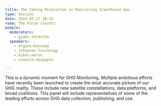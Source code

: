 ```yaml
---
title: The Coming Revolution in Monitoring Greenhouse Gas
type: Session
date: 2024-05-17 10:15
room: The Forum (South)
people:
  moderators:
    - gyami-shrestha
  speakers:
    - argyro-kavvada
    - johannes-loschnigg
    - mikel-maron
    - susmita-dasgupta

---
```


This is a dynamic moment for GHG Monitoring. Multiple ambitious efforts have recently been launched to create the most accurate picture of our GHG reality. These include new satellite constellations, data platforms, and broad coalitions. This panel will include representatives of some of the leading efforts across GHG data collection, publishing, and use.

